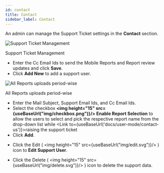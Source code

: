 ```yaml
---
id: contact
title: Contact
sidebar_label: Contact
---
```



An admin can manage the Support Ticket settings in the **Contact** section.

<div class="center">
  <Zoom>
    <img
      alt="Support Ticket Management"
      src={useBaseUrl("admin/contact-manage.png")}
    />
  </Zoom>
  <p>Support Ticket Management</p>
</div>

* Enter the Cc Email Ids to send the Mobile Reports and Report review updates and click **Save**.
* Click **Add New** to add a support user.

 <div class="center">
  <Zoom>
    <img
      alt="All Reports uploads period-wise"
      src={useBaseUrl("admin/add-support-user.png")}
    />
  </Zoom>
  <p>All Reports uploads period-wise</p>
 </div>

  - Enter the Mail Subject, Support Email Ids, and Cc Email Ids.
  - Select the checkbox **<img height="15" src={useBaseUrl("img/checkbox.png")}/> Enable Report Selection** to allow the users to select and pick the respective report name from the drop-down list while <Link to={useBaseUrl('docs/user-mode/contact-us')}>raising the support ticket</Link>
  - Click **Add**.

* Click the Edit ( <img height="15" src={useBaseUrl("img/edit.svg")}/> ) icon to **Edit Support User**.

* Click the Delete ( <img height="15" src={useBaseUrl("img/delete.svg")}/> ) icon to delete the support data.